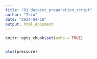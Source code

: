 ```yaml
---
title: "01_dataset_preparation_script"
author: "Trio"
date: "2024-04-18"
output: html_document
---
```


```r
knitr::opts_chunk$set(echo = TRUE)
```



```r

```



```r
plot(pressure)
```


